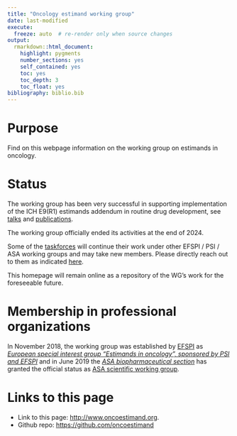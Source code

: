 ```yaml
---
title: "Oncology estimand working group"
date: last-modified
execute:   
  freeze: auto  # re-render only when source changes
output: 
  rmarkdown::html_document:
    highlight: pygments
    number_sections: yes
    self_contained: yes
    toc: yes
    toc_depth: 3
    toc_float: yes
bibliography: biblio.bib
---
```


# Purpose

Find on this webpage information on the working group on estimands in oncology.

# Status

The working group has been very successful in supporting implementation of the ICH E9(R1) estimands addendum in routine drug development, see [talks](events_past.html) and [publications](publications.html). 

The working group officially ended its activities at the end of 2024.

Some of the [taskforces](taskforces.html) will continue their work under other EFSPI / PSI / ASA working groups and may take new members. Please directly reach out to them as indicated [here](taskforces.html).

This homepage will remain online as a repository of the WG's work for the foreseeable future.

# Membership in professional organizations

In November 2018, the working group was established by [EFSPI](https://www.efspi.org) as [*European special interest group "Estimands in oncology", sponsored by PSI and EFSPI*](https://efspi.org/EFSPI/SIGS/EFSPI/Special_Interest_Groups/Special_Interest_Groups.aspx?hkey=4ba906dc-003a-4b71-b14b-7ea694a9b445) and in June 2019 the [*ASA biopharmaceutical section*](https://community.amstat.org/biop/home) has granted the official status as [ASA scientific working group](https://community.amstat.org/biop/workinggroups/eio).

# Links to this page

- Link to this page: <http://www.oncoestimand.org>.
- Github repo: <https://github.com/oncoestimand>

